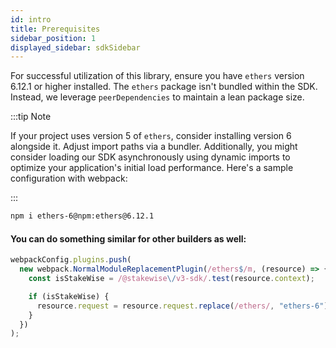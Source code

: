 ```yaml
---
id: intro
title: Prerequisites
sidebar_position: 1
displayed_sidebar: sdkSidebar
---
```


For successful utilization of this library, ensure you have `ethers` version 6.12.1 or higher installed. The `ethers` package isn't bundled within the SDK. Instead, we leverage `peerDependencies` to maintain a lean package size.

:::tip Note

If your project uses version 5 of `ethers`, consider installing version 6 alongside it. Adjust import paths via a bundler. Additionally, you might consider loading our SDK asynchronously using dynamic imports to optimize your application's initial load performance. Here's a sample configuration with webpack:

:::

```bash
npm i ethers-6@npm:ethers@6.12.1
```

#### You can do something similar for other builders as well:

```js
webpackConfig.plugins.push(
  new webpack.NormalModuleReplacementPlugin(/ethers$/m, (resource) => {
    const isStakeWise = /@stakewise\/v3-sdk/.test(resource.context);

    if (isStakeWise) {
      resource.request = resource.request.replace(/ethers/, "ethers-6");
    }
  })
);
```
